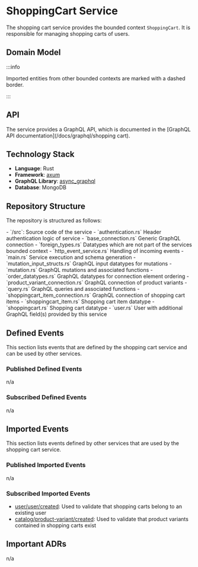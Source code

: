 
# ShoppingCart Service

The shopping cart service provides the bounded context `ShoppingCart`.
It is responsible for managing shopping carts of users.

## Domain Model

<CustomImage path="/renderedDiagrams/shoppingcartDomainModel" width="1312.5" height="252.875" />

:::info

Imported entities from other bounded contexts are marked with a dashed border.

:::

## API

The service provides a GraphQL API, which is documented in the [GraphQL API documentation](/docs/graphql/shopping cart).

## Technology Stack

- **Language**: Rust
- **Framework**: [axum](https://docs.rs/axum/latest/axum/)
- **GraphQL Library**: [async_graphql](https://docs.rs/async-graphql/latest/async_graphql/)
- **Database**: MongoDB

## Repository Structure

The repository is structured as follows:

<div className="repository-structure">
 - `/src`: Source code of the service - `authentication.rs` Header authentication logic of service -
 `base_connection.rs` Generic GraphQL connection - `foreign_types.rs` Datatypes which are not part of the services
 bounded context - `http_event_service.rs` Handling of incoming events - `main.rs` Service execution and schema
 generation - `mutation_input_structs.rs` GraphQL input datatypes for mutations - `mutation.rs` GraphQL mutations and
 associated functions - `order_datatypes.rs` GraphQL datatypes for connection element ordering -
 `product_variant_connection.rs` GraphQL connection of product variants - `query.rs` GraphQL queries and associated
 functions - `shoppingcart_item_connection.rs` GraphQL connection of shopping cart items - `shoppingcart_item.rs`
 Shopping cart item datatype - `shoppingcart.rs` Shopping cart datatype - `user.rs` User with additional GraphQL
 field(s) provided by this service
</div>

## Defined Events

This section lists events that are defined by the shopping cart service and can be used by other services.

### Published Defined Events

n/a

### Subscribed Defined Events

n/a

## Imported Events

This section lists events defined by other services that are used by the shopping cart service.

### Published Imported Events

n/a

### Subscribed Imported Events

- [user/user/created](/docs/docs/dev-manuals/services/user#userusercreated): Used to validate that shopping carts belong to an existing user
- [catalog/product-variant/created](/docs/docs/dev-manuals/services/catalog#catalogproduct-variantcreated): Used to validate that product variants contained in shopping carts exist

## Important ADRs

n/a
